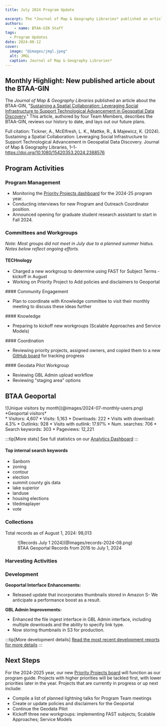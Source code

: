 ```yaml
---
title: July 2024 Program Update

excerpt: The *Journal of Map & Geography Libraries* published an article about the BTAA-GIN, "Social Infrastructure to Support Technological Advancement in Geospatial Data Discovery." 
authors:
    - name: BTAA-GIN Staff
tags:
  - Program Updates
date: 2024-08-12
cover:
  image: "@images/jmgl.jpeg"
  alt: JMGL
  caption: Journal of Map & Geography Libraries*
---
```



<div class="monthly-highlight">

## Monthly Highlight: New published article about the BTAA-GIN

The *Journal of Map & Geography Libraries* published an article about the BTAA-GIN, "[Sustaining a Spatial Collaboration: Leveraging Social Infrastructure to Support Technological Advancement in Geospatial Data Discovery](https://doi.org/10.1080/15420353.2024.2388576)." This article, authored by four Team Members, describes the BTAA-GIN, reviews our history to date, and lays out our future plans.  

Full citation: Tickner, A., McElfresh, L. K., Mattke, R., & Majewicz, K. (2024). Sustaining a Spatial Collaboration: Leveraging Social Infrastructure to Support Technological Advancement in Geospatial Data Discovery. Journal of Map & Geography Libraries, 1–1- https://doi.org/10.1080/15420353.2024.2388576

</div>

## Program Activities

### Program Management

* Monitoring the [Priority Projects dashboard](https://github.com/orgs/geobtaa/projects/22) for the 2024-25 program year.
* Conducting interviews for new Program and Outreach Coordinator position.
* Announced opening for graduate student research assistant to start in Fall 2024.


### Committees and Workgroups

*Note: Most groups did not meet in July due to a planned summer hiatus. Notes below reflect ongoing efforts.*

<CardGrid>

<Card>

#### TECHnology

* Charged a new workgroup to determine using FAST for Subject Terms - kickoff in August
* Working on Priority Project to Add policies and disclaimers to Geoportal

</Card>
<Card>
#### Community Engagement

* Plan to coordinate with Knowledge committee to visit their monthly meeting to discuss these ideas further

</Card>
<Card>
#### Knowledge

* Preparing to kickoff new workgroups (Scalable Approaches and Service Models)
</Card>
<Card>
#### Coordination

* Reviewing priority projects, assigned owners, and copied them to a new [GitHub board](https://github.com/orgs/geobtaa/projects/22) for tracking progress
</Card>
<Card>
####  Geodata Pilot Workgroup

* Reviewing GBL Admin upload workflow
* Reviewing "staging area" options
</Card>

</CardGrid>

## BTAA Geoportal 

<TwoThirdsLayout>
<div slot="left">
![Unique visitors by month](@images/2024-07-monthly-users.png)
*Geoportal visitors*
</div>
<div slot="right">
<div class="compact-list">
* Visitors:	4,607
* Visits: 5,163
* Downloads:	 222
* Visits with download:	 4.3%
* Outlinks: 928
* Visits with outlink: 17.97%
* Num. searches: 706
* Search keywords: 303
* Pageviews: 12,221
</div>
</div>
</TwoThirdsLayout>

:::tip[More stats]
See full statistics on our [Analytics Dashboard](https://tableau.umn.edu/t/UL/views/BTAAGeoportalusageMatomo/Monthlycharts?%3Aembed=y&%3AisGuestRedirectFromVizportal=y)
:::

#### Top internal search keywords
<ChipList class="not-content">

- Sanborn
- zoning
- contour
- election
- summit county gis data
- lake superior
- landuse
- housing elections
- tiledmaplayer
- vote

</ChipList>

### Collections

<p class="records-total">Total records as of August 1, 2024: 98,013</p>

<figure markdown="span">
  ![Records July 1 2024](@images/records-2024-08.png)
  <figcaption>BTAA Geoportal Records from 2016 to July 1, 2024</figcaption>
</figure>


### Harvesting Activities

<Table
  src="src/tables/harvests_2024-07.csv"
    columns={[
    { key: "Task",   width: "50%", filter: "text",  wrap: "nowrap",  render: "markdown" },
    { key: "Records added",  width: "25%", filter: "text"},
    { key: "Records retired",   width: "25%", filter: "text" },
  ]}
/>

### Development


**Geoportal Interface Enhancements:**

* Released update that incorporates thumbnails stored in Amazon S- We anticipate a performance boost as a result.

**GBL Admin Improvements:**

* Enhanced the file ingest interface in GBL Admin interface, including multiple downloads and the ability to specify link type.
* Now storing thumbnails in S3 for production.


:::tip[More development details]
[Read the most recent development reports for more details](https://docs.google.com/document/d/1HAbVzGrTAWrWrtUz2t04aLuOh3E2moLOoE0jprNX4iE/edit)
:::


## Next Steps

For the 2024-2025 year, our new [Priority Projects board](https://github.com/orgs/geobtaa/projects/22/views/5) will function as our program guide.  Projects with higher priorities will be tackled first, with lower priorities later in the year. Projects that are currently in progress or up next include:

* Compile a list of planned lightning talks for Program Team meetings
* Create or update policies and disclaimers for the Geoportal
* Continue the Geodata Pilot
* Kickoff three new workgroups: implementing FAST subjects;  Scalable Approaches; Service Models


